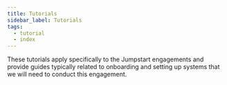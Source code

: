 ```yaml
---
title: Tutorials
sidebar_label: Tutorials
tags:
  - tutorial
  - index
---
```


<Intro>
These tutorials apply specifically to the Jumpstart engagements and provide guides typically related to onboarding and setting up systems that we will need to conduct this engagement.
</Intro>


<DocCardList/>
